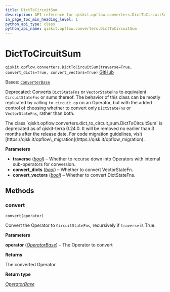 ```yaml
---
title: DictToCircuitSum
description: API reference for qiskit.opflow.converters.DictToCircuitSum
in_page_toc_min_heading_level: 1
python_api_type: class
python_api_name: qiskit.opflow.converters.DictToCircuitSum
---
```


# DictToCircuitSum

<span id="qiskit.opflow.converters.DictToCircuitSum" />

`qiskit.opflow.converters.DictToCircuitSum(traverse=True, convert_dicts=True, convert_vectors=True)` [GitHub](https://github.com/qiskit/qiskit/tree/stable/0.45/qiskit/opflow/converters/dict_to_circuit_sum.py "view source code")

Bases: [`ConverterBase`](qiskit.opflow.converters.ConverterBase "qiskit.opflow.converters.converter_base.ConverterBase")

Deprecated: Converts `DictStateFns` or `VectorStateFns` to equivalent `CircuitStateFns` or sums thereof. The behavior of this class can be mostly replicated by calling `to_circuit_op` on an Operator, but with the added control of choosing whether to convert only `DictStateFns` or `VectorStateFns`, rather than both.

<Admonition title="Deprecated since version 0.24.0" type="danger">
  The class `qiskit.opflow.converters.dict_to_circuit_sum.DictToCircuitSum` is deprecated as of qiskit-terra 0.24.0. It will be removed no earlier than 3 months after the release date. For code migration guidelines, visit [https://qisk.it/opflow\_migration](https://qisk.it/opflow_migration).
</Admonition>

**Parameters**

*   **traverse** ([*bool*](https://docs.python.org/3/library/functions.html#bool "(in Python v3.12)")) – Whether to recurse down into Operators with internal sub-operators for conversion.
*   **convert\_dicts** ([*bool*](https://docs.python.org/3/library/functions.html#bool "(in Python v3.12)")) – Whether to convert VectorStateFn.
*   **convert\_vectors** ([*bool*](https://docs.python.org/3/library/functions.html#bool "(in Python v3.12)")) – Whether to convert DictStateFns.

## Methods

### convert

<span id="qiskit.opflow.converters.DictToCircuitSum.convert" />

`convert(operator)`

Convert the Operator to `CircuitStateFns`, recursively if `traverse` is True.

**Parameters**

**operator** ([*OperatorBase*](qiskit.opflow.OperatorBase "qiskit.opflow.operator_base.OperatorBase")) – The Operator to convert

**Returns**

The converted Operator.

**Return type**

[*OperatorBase*](qiskit.opflow.OperatorBase "qiskit.opflow.operator_base.OperatorBase")

